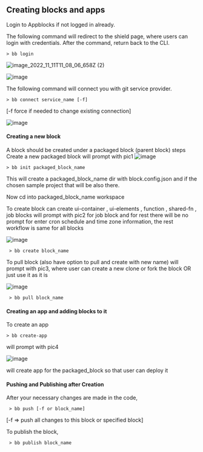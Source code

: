 ## Creating blocks and apps

Login to Appblocks if not logged in already.   

The following command will redirect to the shield page,  where users can login with credentials. After the command, return back to the CLI. 

    > bb login 
![image_2022_11_11T11_08_06_658Z (2)](https://user-images.githubusercontent.com/33730398/203945704-bb4c8779-c70c-43c9-91db-7c68e2fc9d83.png)  

![image](https://user-images.githubusercontent.com/33730398/203945735-6415b77f-d328-4988-a10d-7f4bffa67f94.png)  


The following command will connect you with git service provider.  

    > bb connect service_name [-f] 
    
  [-f force if needed to change existing connection] 
  
  ![image](https://user-images.githubusercontent.com/33730398/203945975-3273639e-3b31-4891-8ee7-a7d1c688bab0.png)

   

#### Creating a new block  

A block should be created under a packaged block (parent block) steps  
Create a new packaged block will prompt with pic1
![image](https://user-images.githubusercontent.com/33730398/203946733-643f51cd-d1d5-4d28-a1ba-ac3d84f2e754.png)    


    > bb init packaged_block_name    
    
This will create a packaged_block_name dir with block.config.json and if the chosen sample project that will be also there.    
   
Now cd into packaged_block_name workspace  
   
To create block can create ui-container , ui-elements , function , shared-fn , job blocks will prompt with pic2 for job block and for rest there will be no prompt for enter cron schedule and time zone information, the rest workflow is same for all blocks    

![image](https://user-images.githubusercontent.com/33730398/203947341-5b00fa03-a329-4f44-8fde-92bd7bd32baa.png)  

     > bb create block_name  
    
To pull block (also have option to pull and create with new name) will prompt with pic3, where user can create a new clone or fork the block OR just use it as it is    

![image](https://user-images.githubusercontent.com/33730398/203947463-beafffb8-ebac-4297-8ece-a0774fe6bd03.png)  

     > bb pull block_name   
     
 
#### Creating an app and adding blocks to it    
To create an app   
  
    > bb create-app   
   
 will prompt with pic4  
 
 ![image](https://user-images.githubusercontent.com/33730398/203947518-2ecdfed3-85e1-4b1a-a303-929f9ab50fb9.png)  
 
 will create app for the packaged_block so that user can deploy it

 #### Pushing and Publishing after Creation
 
 After your necessary changes are made in the code,  
  
     > bb push [-f or block_name]  
     
  [-f => push all changes to this block or specified block]  
     
 To publish the block,  
  
     > bb publish block_name 
